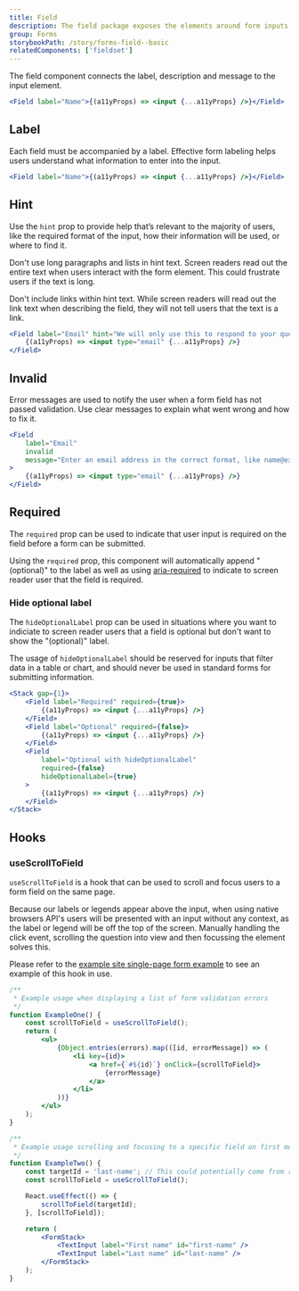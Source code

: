 ```yaml
---
title: Field
description: The field package exposes the elements around form inputs, and an API to compose them.
group: Forms
storybookPath: /story/forms-field--basic
relatedComponents: ['fieldset']
---
```


The field component connects the label, description and message to the input element.

```jsx live
<Field label="Name">{(a11yProps) => <input {...a11yProps} />}</Field>
```

## Label

Each field must be accompanied by a label. Effective form labeling helps users understand what information to enter into the input.

```jsx live
<Field label="Name">{(a11yProps) => <input {...a11yProps} />}</Field>
```

## Hint

Use the `hint` prop to provide help that’s relevant to the majority of users, like the required format of the input, how their information will be used, or where to find it.

Don't use long paragraphs and lists in hint text. Screen readers read out the entire text when users interact with the form element. This could frustrate users if the text is long.

Don't include links within hint text. While screen readers will read out the link text when describing the field, they will not tell users that the text is a link.

```jsx live
<Field label="Email" hint="We will only use this to respond to your question">
	{(a11yProps) => <input type="email" {...a11yProps} />}
</Field>
```

## Invalid

Error messages are used to notify the user when a form field has not passed validation. Use clear messages to explain what went wrong and how to fix it.

```jsx live
<Field
	label="Email"
	invalid
	message="Enter an email address in the correct format, like name@example.com"
>
	{(a11yProps) => <input type="email" {...a11yProps} />}
</Field>
```

## Required

The `required` prop can be used to indicate that user input is required on the field before a form can be submitted.

Using the `required` prop, this component will automatically append "(optional)" to the label as well as using [aria-required](https://developer.mozilla.org/en-US/docs/Web/Accessibility/ARIA/Attributes/aria-required) to indicate to screen reader user that the field is required.

### Hide optional label

The `hideOptionalLabel` prop can be used in situations where you want to indiciate to screen reader users that a field is optional but don't want to show the "(optional)" label.

The usage of `hideOptionalLabel` should be reserved for inputs that filter data in a table or chart, and should never be used in standard forms for submitting information.

```jsx live
<Stack gap={1}>
	<Field label="Required" required={true}>
		{(a11yProps) => <input {...a11yProps} />}
	</Field>
	<Field label="Optional" required={false}>
		{(a11yProps) => <input {...a11yProps} />}
	</Field>
	<Field
		label="Optional with hideOptionalLabel"
		required={false}
		hideOptionalLabel={true}
	>
		{(a11yProps) => <input {...a11yProps} />}
	</Field>
</Stack>
```

## Hooks

### useScrollToField

`useScrollToField` is a hook that can be used to scroll and focus users to a form field on the same page.

Because our labels or legends appear above the input, when using native browsers API's users will be presented with an input without any context, as the label or legend will be off the top of the screen. Manually handling the click event, scrolling the question into view and then focussing the element solves this.

Please refer to the [example site single-page form example](/example-site/single-page-form) to see an example of this hook in use.

```jsx
/**
 * Example usage when displaying a list of form validation errors
 */
function ExampleOne() {
	const scrollToField = useScrollToField();
	return (
		<ul>
			{Object.entries(errors).map(([id, errorMessage]) => (
				<li key={id}>
					<a href={`#${id}`} onClick={scrollToField}>
						{errorMessage}
					</a>
				</li>
			))}
		</ul>
	);
}

/**
 * Example usage scrolling and focusing to a specific field on first mount
 */
function ExampleTwo() {
	const targetId = 'last-name'; // This could potentially come from route query params
	const scrollToField = useScrollToField();

	React.useEffect(() => {
		scrollToField(targetId);
	}, [scrollToField]);

	return (
		<FormStack>
			<TextInput label="First name" id="first-name" />
			<TextInput label="Last name" id="last-name" />
		</FormStack>
	);
}
```
